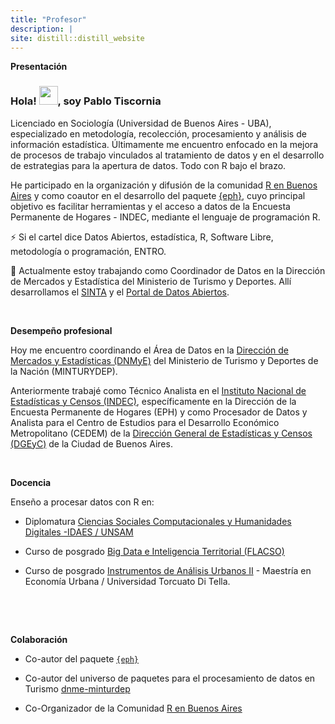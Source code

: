 ```yaml
---
title: "Profesor"
description: |
site: distill::distill_website
---
```



| **Presentación**

### Hola! <img src="https://raw.githubusercontent.com/MartinHeinz/MartinHeinz/master/wave.gif" width="30px">, soy Pablo Tiscornia

Licenciado en Sociología (Universidad de Buenos Aires - UBA), especializado en metodología, recolección, procesamiento y análisis de información estadística. Últimamente me encuentro enfocado en la mejora de procesos de trabajo vinculados al tratamiento de datos y en el desarrollo de estrategias para la apertura de datos. Todo con R bajo el brazo.

He participado en la organización y difusión de la comunidad [R en Buenos Aires](https://renbaires.github.io/) y como coautor en el desarrollo del paquete [{eph}](https://holatam.github.io/eph/), cuyo principal objetivo es facilitar herramientas y el acceso a datos de la Encuesta Permanente de Hogares - INDEC, mediante el lenguaje de programación R.

⚡ Si el cartel dice Datos Abiertos,  estadística, R, Software Libre, metodología o programación, ENTRO.

🔭 Actualmente estoy trabajando como Coordinador de Datos en la Dirección de Mercados y Estadística del Ministerio de Turismo y Deportes. Allí desarrollamos el [SINTA](https://www.yvera.tur.ar/sinta/) y el [Portal de Datos Abiertos](https://datos.yvera.gob.ar/).

<br>

| **Desempeño profesional**

Hoy me encuentro coordinando el Área de Datos en la [Dirección de Mercados y Estadísticas (DNMyE)](https://www.yvera.tur.ar/estadistica/) del Ministerio de Turismo y Deportes de la Nación (MINTURYDEP).

Anteriormente trabajé como Técnico Analista en el [Instituto Nacional de Estadísticas y Censos (INDEC)](https://www.indec.gob.ar/), específicamente en la Dirección de la Encuesta Permanente de Hogares (EPH) y como Procesador de Datos y Analista para el Centro de Estudios para el Desarrollo Económico Metropolitano (CEDEM) de la [Dirección General de Estadísticas y Censos (DGEyC)](https://www.estadisticaciudad.gob.ar/eyc/) de la Ciudad de Buenos Aires.

<br>

| **Docencia**

Enseño a procesar datos con R en: 

- Diplomatura [Ciencias Sociales Computacionales y Humanidades Digitales -IDAES / UNSAM](https://noticias.unsam.edu.ar/wp-content/uploads/2020/11/DiplomaCienciasSocialesComputacionales.pdf)

- Curso de posgrado [Big Data e Inteligencia Territorial (FLACSO)](https://www.flacso.org.ar/formacion-academica/big-data-e-inteligencia-territorial/)

- Curso de posgrado [Instrumentos de Análisis Urbanos II](https://tuqmano.github.io/geo_utdt/) - Maestría en Economía Urbana / Universidad Torcuato Di Tella.

<br>

<br>

| **Colaboración**

- Co-autor del paquete [`{eph}`](https://holatam.github.io/eph/)

- Co-autor del universo de paquetes para el procesamiento de datos en Turismo [dnme-minturdep](https://dnme-minturdep.r-universe.dev/ui#packages)

- Co-Organizador de la Comunidad [R en Buenos Aires](https://renbaires.github.io/)

